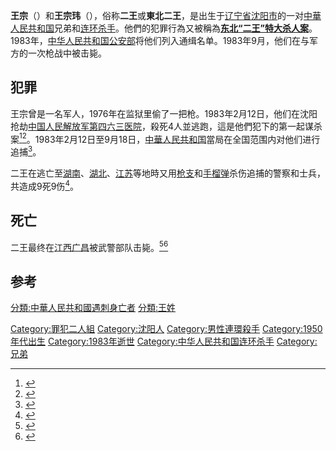 {{Infobox serial killer
| name        = 王宗{{僻字|𤤁|⿰王方}}和王宗玮
| image       = 
| caption     = 
| alt         = 
| alias       = 
| birth_date  = 王宗{{僻字|𤤁|⿰王方}}:<br>1957年8月3日<br>王宗玮:<br>1954年11月16日
| birth_place = {{PRC}}[[遼寧省|遼寧省]][[沈陽市|沈陽市]]
| death_date  = 1983年9月18日 <!--{{death date and age|1983|9|18}} -->
| death_place = [[江西省|江西省]][[广昌县|广昌县]]
| conviction  =
| sentence    = 
| victims     = 19
| country     = {{PRC}}
| known_for   = 
| states      = 
| apprehended =
}}
'''王宗{{僻字|𤤁|⿰王方}}'''（{{bd|1957年|8月3日|1983年|9月18日}}）和'''王宗玮'''（{{bd|1954年|11月16日|1983年|9月18日}}），俗称'''二王'''或'''東北二王'''，是出生于[[辽宁省|辽宁省]][[沈阳市|沈阳市]]的一对[[中華人民共和国|中華人民共和国]]兄弟和[[连环杀手|连环杀手]]。他們的犯罪行為又被稱為'''[[严厉打击刑事犯罪活动_(1983年)#悍匪“东北二王”|东北“二王”特大杀人案]]'''。1983年，[[中华人民共和国公安部|中华人民共和国公安部]]将他们列入通缉名单。1983年9月，他们在与军方的一次枪战中被击毙。

== 犯罪 ==
王宗{{僻字|𤤁|⿰王方}}曾是一名军人，1976年在监狱里偷了一把枪。1983年2月12日，他们在沈阳抢劫[[中国人民解放军第四六三医院|中国人民解放军第四六三医院]]，殺死4人並逃跑，這是他們犯下的第一起谋杀案<ref>{{cite news |title=新中国十大悍匪：东北二王纵横数省杀20余人 |url=http://www.legaldaily.com.cn/Education_Channel/content/content_7988320.html |publisher=搜狐歷史}}</ref><ref name=china>{{cite web | title = Top 10 Chinese criminals since 1949 | url = http://www.china.org.cn/top10/2012-08/16/content_26254479_2.htm | publisher = China.org.cn | access-date = August 16, 2012 | archive-date = 2018-12-07 | archive-url = https://web.archive.org/web/20181207202308/http://www.china.org.cn/top10/2012-08/16/content_26254479_2.htm | dead-url = no }}</ref>。1983年2月12日至9月18日，[[中華人民共和国|中華人民共和国]]當局在全国范围内对他们进行追捕<ref>{{Cite web|title=Spiritual Pollution Thirty Years On|url=http://www.thechinastory.org/2013/11/spiritual-pollution-thirty-years-on/|accessdate=November 17, 2013|publisher=The China Story|archive-date=2019-02-11|archive-url=https://web.archive.org/web/20190211012853/https://www.thechinastory.org/2013/11/spiritual-pollution-thirty-years-on/|dead-url=no}}</ref>。

二王在逃亡至[[湖南省|湖南]]、[[湖北省|湖北]]、[[江苏省|江苏]]等地時又用[[枪械|枪支]]和[[手榴弹|手榴弹]]杀伤追捕的警察和士兵，共造成9死9伤<ref>{{Cite web|title=Training ensures that crime does not pay|url=http://www.chinadaily.com.cn/2012-02/24/content_14683061_2.htm|accessdate=February 24, 2012|publisher=China Daily|archive-date=2020-03-07|archive-url=https://web.archive.org/web/20200307153710/https://www.chinadaily.com.cn/2012-02/24/content_14683061_2.htm|dead-url=no}}</ref>。

== 死亡 ==
二王最终在[[江西省|江西]][[广昌县|广昌]]被武警部队击毙。<ref>{{Cite web|title=Chinese News Reviews|url=https://news.google.com/newspapers?nid=1310&dat=19830920&id=q_lVAAAAIBAJ&pg=6689,5213912|date=September 20, 1983|work=The Register-Guard}}</ref><ref>{{Cite web|title=Killers ran, but they couldn't hide|url=http://english.jschina.com.cn/TodayJiangsu/201202/t964675.shtml|accessdate=February 24, 2012|publisher=Jiangsu.com|archive-date=2019-12-10|archive-url=https://web.archive.org/web/20191210153545/http://english.jschina.com.cn/TodayJiangsu/201202/t964675.shtml|dead-url=yes}}</ref>

== 参考 ==

[[Category:罪犯二人組|Category:罪犯二人組]]
[[Category:沈阳人|Category:沈阳人]]
[[Category:男性連環殺手|Category:男性連環殺手]]
[[Category:1950年代出生|Category:1950年代出生]]
[[Category:1983年逝世|Category:1983年逝世]]
[[Category:中华人民共和国连环杀手|Category:中华人民共和国连环杀手]]
[[分類:中華人民共和國遇刺身亡者|分類:中華人民共和國遇刺身亡者]]
[[Category:兄弟|Category:兄弟]]
[[分類:王姓|分類:王姓]]